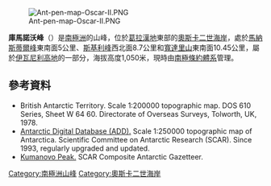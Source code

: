 [[Image:Ant-pen-map-Oscar-II.PNG|thumb]]

{{coord|64|54|29|S|61|22|58|W|display=title}}

'''庫馬諾沃峰'''（{{lang-en|Kumanovo Peak}}）是[[南極洲|南極洲]]的山峰，位於[[葛拉漢地|葛拉漢地]]東部的[[奧斯卡二世海岸|奧斯卡二世海岸]]，處於[[馬納斯蒂爾峰|馬納斯蒂爾峰]]東南面5公里、[[斯基利峰|斯基利峰]]西北面8.7公里和[[寬達里山|寬達里山]]東南面10.45公里，屬於[[伊瓦尼利高地|伊瓦尼利高地]]的一部分，海拔高度1,050米，現時由[[南極條約體系|南極條約體系]]管理。

==參考資料==
* British Antarctic Territory.  Scale 1:200000 topographic map.  DOS 610 Series, Sheet W 64 60.  Directorate of Overseas Surveys, Tolworth, UK, 1978.
* [http://www.add.scar.org Antarctic Digital Database (ADD).] {{Wayback|url=http://www.add.scar.org/ |date=20170305000653 }} Scale 1:250000 topographic map of Antarctica. Scientific Committee on Antarctic Research (SCAR). Since 1993, regularly upgraded and updated.
* [https://data.aad.gov.au/aadc/gaz/scar/display_name.cfm?gaz_id=137552 Kumanovo Peak.] {{Wayback|url=https://data.aad.gov.au/aadc/gaz/scar/display_name.cfm?gaz_id=137552 |date=20170922100842 }} SCAR Composite Antarctic Gazetteer.

{{DEFAULTSORT:Kumanovo Peak}}
[[Category:南極洲山峰|Category:南極洲山峰]]
[[Category:奧斯卡二世海岸|Category:奧斯卡二世海岸]]


{{OscarIICoast-geo-stub}}